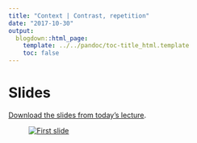 ```yaml
---
title: "Context | Contrast, repetition"
date: "2017-10-30"
output:
  blogdown::html_page:
    template: ../../pandoc/toc-title_html.template
    toc: false
---
```


# Slides

[Download the slides from today's lecture](/slides/BUSM-491R_2017-10-30.pdf).

<figure>
[![First slide](/images/slides/slides_2017-10-30.png)](/slides/BUSM-491R_2017-10-30.pdf)
</figure>
